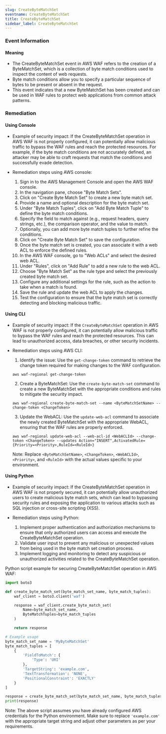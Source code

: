 ```yaml
--- 
slug: CreateByteMatchSet
eventname: CreateByteMatchSet
title: CreateByteMatchSet
sidebar_label: CreateByteMatchSet
---
```

                       
### Event Information

#### Meaning

- The CreateByteMatchSet event in AWS WAF refers to the creation of a ByteMatchSet, which is a collection of byte match conditions used to inspect the content of web requests. 
- Byte match conditions allow you to specify a particular sequence of bytes to be present or absent in the request. 
- This event indicates that a new ByteMatchSet has been created and can be used in WAF rules to protect web applications from common attack patterns.

### Remediation

#### Using Console

- Example of security impact: If the CreateByteMatchSet operation in AWS WAF is not properly configured, it can potentially allow malicious traffic to bypass the WAF rules and reach the protected resources. For example, if the byte match conditions are not accurately defined, an attacker may be able to craft requests that match the conditions and successfully evade detection.

- Remediation steps using AWS console:
  1. Sign in to the AWS Management Console and open the AWS WAF console.
  2. In the navigation pane, choose "Byte Match Sets".
  3. Click on "Create Byte Match Set" to create a new byte match set.
  4. Provide a name and optional description for the byte match set.
  5. Under "Byte Match Tuples", click on "Add Byte Match Tuple" to define the byte match conditions.
  6. Specify the field to match against (e.g., request headers, query strings, etc.), the comparison operator, and the value to match.
  7. Optionally, you can add more byte match tuples to further refine the conditions.
  8. Click on "Create Byte Match Set" to save the configuration.
  9. Once the byte match set is created, you can associate it with a web ACL to enforce the defined rules.
  10. In the AWS WAF console, go to "Web ACLs" and select the desired web ACL.
  11. Under "Rules", click on "Add Rule" to add a new rule to the web ACL.
  12. Choose "Byte Match Set" as the rule type and select the previously created byte match set.
  13. Configure any additional settings for the rule, such as the action to take when a match is found.
  14. Save the rule and update the web ACL to apply the changes.
  15. Test the configuration to ensure that the byte match set is correctly detecting and blocking malicious traffic.

#### Using CLI

- Example of security impact: If the `CreateByteMatchSet` operation in AWS WAF is not properly configured, it can potentially allow malicious traffic to bypass the WAF rules and reach the protected resources. This can lead to unauthorized access, data breaches, or other security incidents.

- Remediation steps using AWS CLI:
  1. Identify the issue: Use the `get-change-token` command to retrieve the change token required for making changes to the WAF configuration.
  ```
  aws waf-regional get-change-token
  ```

  2. Create a ByteMatchSet: Use the `create-byte-match-set` command to create a new ByteMatchSet with the appropriate conditions and rules to mitigate the security impact.
  ```
  aws waf-regional create-byte-match-set --name <ByteMatchSetName> --change-token <ChangeToken>
  ```

  3. Update the WebACL: Use the `update-web-acl` command to associate the newly created ByteMatchSet with the appropriate WebACL, ensuring that the WAF rules are properly enforced.
  ```
  aws waf-regional update-web-acl --web-acl-id <WebACLId> --change-token <ChangeToken> --updates Action="INSERT",ActivatedRule={Priority=<Priority>,RuleId=<RuleId>}
  ```

  Note: Replace `<ByteMatchSetName>`, `<ChangeToken>`, `<WebACLId>`, `<Priority>`, and `<RuleId>` with the actual values specific to your environment.

#### Using Python

- Example of security impact: If the CreateByteMatchSet operation in AWS WAF is not properly secured, it can potentially allow unauthorized users to create malicious byte match sets, which can lead to bypassing security rules and exposing the application to various attacks such as SQL injection or cross-site scripting (XSS).

- Remediation steps using Python:
  1. Implement proper authentication and authorization mechanisms to ensure that only authorized users can access and execute the CreateByteMatchSet operation.
  2. Validate user input to prevent any malicious or unexpected values from being used in the byte match set creation process.
  3. Implement logging and monitoring to detect any suspicious or unauthorized activities related to the CreateByteMatchSet operation.

Python script example for securing CreateByteMatchSet operation in AWS WAF:

```python
import boto3

def create_byte_match_set(byte_match_set_name, byte_match_tuples):
    waf_client = boto3.client('waf')

    response = waf_client.create_byte_match_set(
        Name=byte_match_set_name,
        ByteMatchTuples=byte_match_tuples
    )

    return response

# Example usage
byte_match_set_name = 'MyByteMatchSet'
byte_match_tuples = [
    {
        'FieldToMatch': {
            'Type': 'URI'
        },
        'TargetString': 'example.com',
        'TextTransformation': 'NONE',
        'PositionalConstraint': 'EXACTLY'
    }
]

response = create_byte_match_set(byte_match_set_name, byte_match_tuples)
print(response)
```

Note: The above script assumes you have already configured AWS credentials for the Python environment. Make sure to replace `'example.com'` with the appropriate target string and adjust other parameters as per your requirements.


 